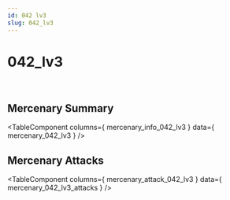 ```yaml
---
id: 042 lv3
slug: 042_lv3
---
```



# 042_lv3

<div style = {{ display: "flex" }}>
    <Image img={require('@site/static/img/mercenaries/illust/thum_char_view_n_042.jpg')}/>
    <Image img={require('@site/static/img/mercenaries/illust/thum_char_view_o_042.jpg')}/>
</div>

## Mercenary Summary

<TableComponent
  columns={ mercenary_info_042_lv3 }
  data={ mercenary_042_lv3 }
/>

## Mercenary Attacks

<TableComponent
  columns={ mercenary_attack_042_lv3 }
  data={ mercenary_042_lv3_attacks }
/>